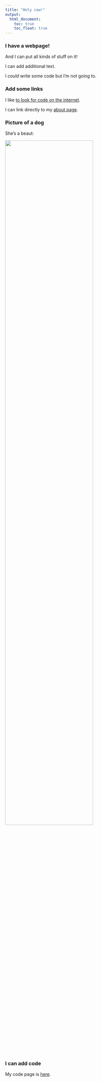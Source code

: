```yaml
---
title: "Holy cow!"
output:
  html_document:
    toc: true
    toc_float: true
---
```


### I have a webpage!

And I can put all kinds of stuff on it!

I can add additional text.

I *could* write some code but I'm not going to. 


### Add some links

I like [to look for code on the internet](https://www.google.com).

I can link directly to my [about page](about.html).


### Picture of a dog

She's a beaut:

<img src="images/data_science_doggo.png" style="width:75%">

### I can add code

My code page is [here](code.html).


